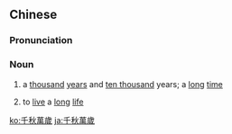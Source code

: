 {{also|千秋万岁}}
==Chinese==
{{zh-forms|s=千秋万岁|type=22}}

===Pronunciation===
{{zh-pron
|m=qiānqiū wànsuì
|c=cin1 cau1 maan6 seoi3
|cat=n
}}

===Noun===
{{zh-noun}}

# a [[thousand]] [[year]]s and [[ten thousand]] years; a [[long]] [[time]]
# {{lb|zh|honorific}} to [[live]] a [[long]] [[life]]

[[ko:千秋萬歲]]
[[ja:千秋萬歲]]